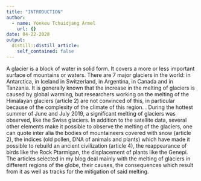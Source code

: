 ```yaml
---
title: "INTRODUCTION"
author:
  - name: Yonkeu Tchuidjang Armel
    url: {}
date: 04-22-2020
output:
  distill::distill_article:
    self_contained: false
---
```


A glacier is a block of water in solid form. It covers a more or less important surface of mountains or waters. There are 7 major glaciers in the world: in Antarctica, in Iceland in Switzerland, in Argentina, in Canada and in Tanzania.
It is generally known that the increase in the melting of glaciers is caused by global warming, but researchers working on the melting of the Himalayan glaciers (article 2) are not convinced of this, in particular because of the complexity of the climate of this region. . During the hottest summer of June and July 2019, a significant melting of glaciers was observed, like the Swiss glaciers. In addition to the satellite data, several other elements make it possible to observe the melting of the glaciers, one can quote inter alia the bodies of mountaineers covered with snow (article 2), the indices (old pollen, DNA of animals and plants) which have made it possible to rebuild an ancient civilization (article 4), the reappearance of birds like the Rock Ptarmigan, the displacement of plants like the Genepi. The articles selected in my blog deal mainly with the melting of glaciers in different regions of the globe, their causes, the consequences which result from it as well as tracks for the mitigation of said melting.
